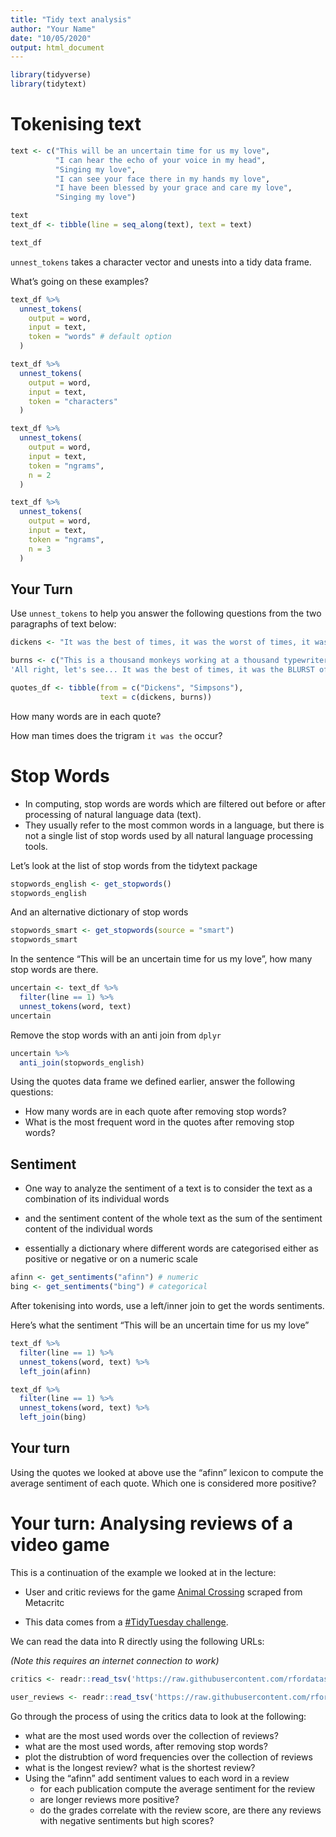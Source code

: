 ```yaml
---
title: "Tidy text analysis"
author: "Your Name"
date: "10/05/2020"
output: html_document
---
```


```r
library(tidyverse)
library(tidytext)
```

# Tokenising text

```r
text <- c("This will be an uncertain time for us my love",
          "I can hear the echo of your voice in my head",
          "Singing my love",
          "I can see your face there in my hands my love",
          "I have been blessed by your grace and care my love",
          "Singing my love")

text
text_df <- tibble(line = seq_along(text), text = text)

text_df
```

`unnest_tokens` takes a character vector and unests into a tidy data frame.

What's going on these examples?

```r
text_df %>%
  unnest_tokens(
    output = word,
    input = text,
    token = "words" # default option
  ) 
```

```r
text_df %>%
  unnest_tokens(
    output = word,
    input = text,
    token = "characters"
  )
```

```r
text_df %>%
  unnest_tokens(
    output = word,
    input = text,
    token = "ngrams",
    n = 2
  )
```

```r
text_df %>%
  unnest_tokens(
    output = word,
    input = text,
    token = "ngrams",
    n = 3
  )
```

## Your Turn

Use `unnest_tokens` to help you answer the following questions from
the two paragraphs of text below:

```r
dickens <- "It was the best of times, it was the worst of times, it was the age of wisdom, it was the age of foolishness, it was the epoch of belief, it was the epoch of incredulity, it was the season of Light, it was the season of Darkness, it was the spring of hope, it was the winter of despair, we had everything before us, we had nothing before us, we were all going direct to Heaven, we were all going direct the other way - in short, the period was so far like the present period, that some of its noisiest authorities insisted on its being received, for good or for evil, in the superlative degree of comparison only."

burns <- c("This is a thousand monkeys working at a thousand typewriters. Soon, they'll have finished the greatest novel known to man. 
'All right, let's see... It was the best of times, it was the BLURST of times?' You stupid monkey.")

quotes_df <- tibble(from = c("Dickens", "Simpsons"),
                    text = c(dickens, burns))
```

How many words are in each quote?

How man times does the trigram `it was the` occur?


# Stop Words


- In computing, stop words are words which are filtered out before or after processing of natural language data (text).
- They usually refer to the most common words in a language, but there is not a single list of stop words used by all natural language processing tools.

Let's look at the list of stop words from the tidytext package

```r
stopwords_english <- get_stopwords()
stopwords_english
```

And an alternative dictionary of stop words

```r
stopwords_smart <- get_stopwords(source = "smart")
stopwords_smart
```

In the sentence "This will be an uncertain time for us my love", how many 
stop words are there.

```r
uncertain <- text_df %>% 
  filter(line == 1) %>% 
  unnest_tokens(word, text) 
uncertain
```

Remove the stop words with an anti join from `dplyr`

```r
uncertain %>% 
  anti_join(stopwords_english)
```

Using the quotes data frame we defined earlier, answer the following questions:

- How many words are in each quote after removing stop words?
- What is the most frequent word in the quotes after removing stop words? 

## Sentiment

- One way to analyze the sentiment of a text is to consider the text as a combination of its individual words 

- and the sentiment content of the whole text as the sum of the sentiment content of the individual words

- essentially a dictionary where different words are categorised either as
positive or negative or on a numeric scale

```r
afinn <- get_sentiments("afinn") # numeric
bing <- get_sentiments("bing") # categorical
```


After tokenising into words, use a left/inner join to get the words sentiments.

Here's what the sentiment "This will be an uncertain time for us my love"

```r
text_df %>% 
  filter(line == 1) %>% 
  unnest_tokens(word, text) %>% 
  left_join(afinn)
```

```r
text_df %>% 
  filter(line == 1) %>% 
  unnest_tokens(word, text) %>% 
  left_join(bing)
```

## Your turn

Using the quotes we looked at above use the "afinn" lexicon to compute the
average sentiment of each quote. Which one is considered more positive?




# Your turn: Analysing reviews of a video game

This is a continuation of the example we looked at in the lecture:

- User and critic reviews for the game [Animal Crossing](https://www.nintendo.com/games/detail/animal-crossing-new-horizons-switch/) scraped from Metacritc

- This data comes from a [#TidyTuesday challenge](https://github.com/rfordatascience/tidytuesday/blob/master/data/2020/2020-05-05/readme.md). 

We can read the data into R directly using the following URLs:

_(Note this requires an internet connection to work)_

```r
critics <- readr::read_tsv('https://raw.githubusercontent.com/rfordatascience/tidytuesday/master/data/2020/2020-05-05/critic.tsv')

user_reviews <- readr::read_tsv('https://raw.githubusercontent.com/rfordatascience/tidytuesday/master/data/2020/2020-05-05/user_reviews.tsv')
```

Go through the process of using the critics data to look at the following:

- what are the most used words over the collection of reviews?
- what are the most used words, after removing stop words?
- plot the distrubtion of word frequencies over the collection of reviews
- what is the longest review? what is the shortest review?
- Using the "afinn" add sentiment values to each word in a review
  - for each publication compute the average sentiment for the review
  - are longer reviews more positive?
  - do the grades correlate with the review score, are there any reviews
  with negative sentiments but high scores?
